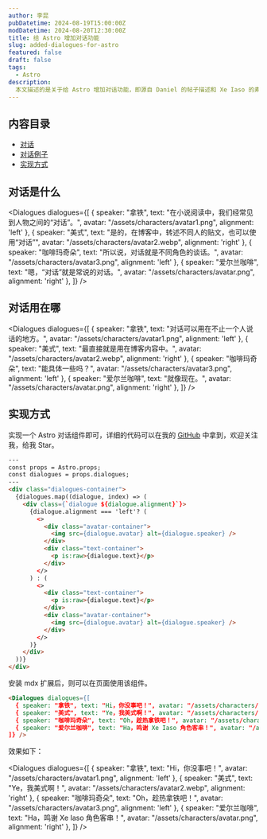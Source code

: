 ```yaml
---
author: 李昆
pubDatetime: 2024-08-19T15:00:00Z
modDatetime: 2024-08-20T12:30:00Z
title: 给 Astro 增加对话功能
slug: added-dialogues-for-astro
featured: false
draft: false
tags:
  - Astro
description:
  本文描述的是关于给 Astro 增加对话功能，即源自 Daniel 的帖子描述和 Xe Iaso 的素材。
---
```


## 内容目录

* [对话](#对话)
* [对话例子](#对话例子)
* [实现方式](#实现方式)

## 对话是什么

<Dialogues dialogues={[
  { speaker: "拿铁", text: "在小说阅读中，我们经常见到人物之间的“对话”。", avatar: "/assets/characters/avatar1.png", alignment: 'left' },
  { speaker: "美式", text: "是的，在博客中，转述不同人的贴文，也可以使用“对话”", avatar: "/assets/characters/avatar2.webp", alignment: 'right' },
  { speaker: "咖啡玛奇朵", text: "所以说，对话就是不同角色的谈话。", avatar: "/assets/characters/avatar3.png", alignment: 'left' },
  { speaker: "爱尔兰咖啡", text: "嗯，“对话”就是常说的对话。", avatar: "/assets/characters/avatar.png", alignment: 'right' },
]} />

## 对话用在哪

<Dialogues dialogues={[
  { speaker: "拿铁", text: "对话可以用在不止一个人说话的地方。", avatar: "/assets/characters/avatar1.png", alignment: 'left'  },
  { speaker: "美式", text: "最直接就是用在博客内容中。", avatar: "/assets/characters/avatar2.webp", alignment: 'right' },
  { speaker: "咖啡玛奇朵", text: "能具体一些吗？", avatar: "/assets/characters/avatar3.png", alignment: 'left' },
  { speaker: "爱尔兰咖啡", text: "就像现在。", avatar: "/assets/characters/avatar.png", alignment: 'right' },
]} />

## 实现方式

实现一个 Astro 对话组件即可，详细的代码可以在我的 [GitHub](https://github.com/ericlikun/blog) 中拿到，欢迎关注我，给我 Star。

``` html
---
const props = Astro.props;
const dialogues = props.dialogues;
---
<div class="dialogues-container">
  {dialogues.map((dialogue, index) => (
    <div class={`dialogue ${dialogue.alignment}`}>
      {dialogue.alignment === 'left'? (
        <>
          <div class="avatar-container">
            <img src={dialogue.avatar} alt={dialogue.speaker} />
          </div>
          <div class="text-container">
            <p is:raw>{dialogue.text}</p>
          </div>
        </>
      ) : (
        <>
          <div class="text-container">
            <p is:raw>{dialogue.text}</p>
          </div>
          <div class="avatar-container">
            <img src={dialogue.avatar} alt={dialogue.speaker} />
          </div>
        </>
      )}
    </div>
  ))}
</div>
```


安装 mdx 扩展后，则可以在页面使用该组件。
``` html
<Dialogues dialogues={[
  { speaker: "拿铁", text: "Hi，你没事吧！", avatar: "/assets/characters/avatar1.png", alignment: 'left'  },
  { speaker: "美式", text: "Ye，我美式啊！", avatar: "/assets/characters/avatar2.webp", alignment: 'right' },
  { speaker: "咖啡玛奇朵", text: "Oh，趁热拿铁吧！", avatar: "/assets/characters/avatar3.png", alignment: 'left' },
  { speaker: "爱尔兰咖啡", text: "Ha，鸣谢 Xe Iaso 角色客串！", avatar: "/assets/characters/avatar.png", alignment: 'right' },
]} />
```

效果如下：


<Dialogues dialogues={[
  { speaker: "拿铁", text: "Hi，你没事吧！", avatar: "/assets/characters/avatar1.png", alignment: 'left'  },
  { speaker: "美式", text: "Ye，我美式啊！", avatar: "/assets/characters/avatar2.webp", alignment: 'right' },
  { speaker: "咖啡玛奇朵", text: "Oh，趁热拿铁吧！", avatar: "/assets/characters/avatar3.png", alignment: 'left' },
  { speaker: "爱尔兰咖啡", text: "Ha，鸣谢 Xe Iaso 角色客串！", avatar: "/assets/characters/avatar.png", alignment: 'right' },
]} />